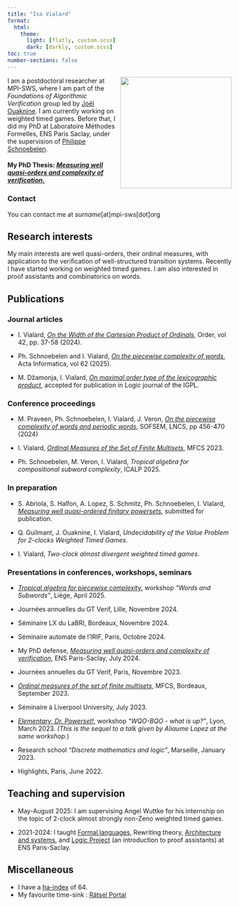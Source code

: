 ```yaml
---
title: "Isa Vialard"
format:
  html:
    theme:
      light: [flatly, custom.scss]
      dark: [darkly, custom.scss]
toc: true
number-sections: false
---
```



<img src="./images/photo.jpg" height="250" align="right" />

I am a postdoctoral researcher at MPI-SWS, where I am part of the *Foundations of Algorithmic Verification* group led by [Joël Ouaknine](https://people.mpi-sws.org/~joel/).
I am currently working on weighted timed games.
Before that, I did my PhD at Laboratoire Méthodes Formelles, ENS Paris Saclay, under the supervision of [Philippe Schnoebelen](http://www.lsv.fr/~phs/).

#### My PhD Thesis: [*Measuring well quasi-orders and complexity of verification*.](./mwqo.pdf)

### Contact
You can contact me at *surname*[at]mpi-sws[dot]org

## Research interests
My main interests are well quasi-orders, their ordinal measures, with application to the verification of well-structured transition systems. Recently I have started working on weighted timed games.
I am also interested in proof assistants and combinatorics on words.



## Publications

### Journal articles

- I. Vialard, [*On the Width of the Cartesian Product of Ordinals*](https://link.springer.com/article/10.1007/s11083-024-09668-8), Order, vol 42, pp. 37-58 (2024).

- Ph. Schnoebelen and I. Vialard, [*On the piecewise complexity of words*](https://doi.org/10.1007/s00236-025-00480-4), Acta Informatica, vol 62 (2025).

- M. Džamonja, I. Vialard, [*On maximal order type of the lexicographic product*](https://arxiv.org/abs/2409.09699), accepted for publication in Logic journal of the IGPL.

### Conference proceedings

- M. Praveen, Ph. Schnoebelen, I. Vialard, J. Veron, [*On the piecewise complexity of words and periodic words*](https://link.springer.com/chapter/10.1007/978-3-031-52113-3_32), SOFSEM, LNCS, pp 456-470 (2024)


- I. Vialard, [*Ordinal Measures of the Set of Finite Multisets*](https://doi.org/10.4230/LIPIcs.MFCS.2023.87), MFCS 2023.

- Ph. Schnoebelen, M. Veron, I. Vialard, *Tropical algebra for compositional subword complexity*, ICALP 2025.

    
### In preparation

- S. Abriola, S. Halfon, A. Lopez, S. Schmitz, Ph. Schnoebelen, I. Vialard, [*Measuring well quasi-ordered finitary powersets*](https://arxiv.org/abs/2312.14587), submitted for publication.

- Q. Guilmant, J. Ouaknine, I. Vialard, *Undecidability of the Value Problem for 2-clocks Weighted Timed Games*.

- I. Vialard, *Two-clock almost divergent weighted timed games*.



### Presentations in conferences, workshops, seminars

* [*Tropical algebra for piecewise complexity*](slides/hslp.pdf), workshop *"Words and Subwords"*, Liège, April 2025.

* Journées annuelles du GT Verif, Lille, Novembre 2024.
* Séminaire LX du LaBRI, Bordeaux, Novembre 2024.
* Séminaire automate de l'IRIF, Paris, Octobre 2024.


* My PhD defense, [*Measuring well quasi-orders and complexity of
verification*](slides/phddefense.pdf), ENS Paris-Saclay, July 2024.

* Journées annuelles du GT Verif, Paris, Novembre 2023.

* [*Ordinal measures of the set of finite multisets*](slides/mfcs2023.pdf), MFCS, Bordeaux, September 2023.

* Séminaire à Liverpool University, July 2023.

* [*Elementary, Dr. Powerset!*](slides/ElementaryDrPowerset.pdf), workshop *"WQO-BQO - what is up?"*, Lyon, March 2023.
  *(This is the sequel to a talk given by Aliaume Lopez at the same workshop.*)

* Research school *"Discrete mathematics and logic"*, Marseille, January 2023.

* Highlights, Paris, June 2022.



## Teaching and supervision

* May-August 2025: I am supervising Angel Wuttke for his internship on the topic of 2-clock almost strongly non-Zeno weighted timed games.

* 2021-2024: I taught [Formal languages](https://lmf.cnrs.fr/IsaVialard/LangagesFormels), Rewriting theory, [Architecture and systems](https://lmf.cnrs.fr/IsaVialard/ArchSys), and [Logic Project](https://lmf.cnrs.fr/IsaVialard/ProjetLogique2024) (an introduction to proof assistants) at ENS Paris-Saclay.


## Miscellaneous

* I have a [ha-index](https://www.irif.fr/~haberm/haindex.html) of 64.
* My favourite time-sink : [Rätsel Portal](https://logic-masters.de/Raetselportal/index.php)
